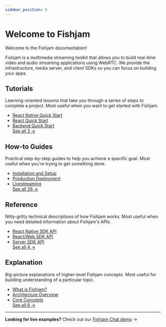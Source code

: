 ```yaml
---
sidebar_position: 0
---
```



# Welcome to Fishjam

<p style={{ fontSize: "1.2rem" }}>
Welcome to the Fishjam documentation!

Fishjam is a multimedia streaming toolkit that allows you to build real-time
video and audio streaming applications using WebRTC. We provide the
infrastructure, media server, and client SDKs so you can focus on building
your apps.

</p>

<QuickNavigation items={items} />

## Tutorials

<div
  style={{
    display: "flex",
    justifyContent: "space-between",
    marginBottom: "2rem",
  }}
>
  <div style={{ flex: 1}}>
    <p>
      Learning-oriented lessons that take you through a series of steps to
      complete a project. Most useful when you want to get started with Fishjam.
    </p>

  </div>
    <div style={{ flex: 1, display: "flex", justifyContent: "flex-end" }}>
      <ul style={{ listStyle: "none", textAlign: "right" }}>
      <li><a href="/tutorials/react-native-quick-start">React Native Quick Start</a></li>
      <li><a href="/tutorials/react-quick-start">React Quick Start</a></li>
      <li><a href="/tutorials/backend-quick-start">Backend Quick Start</a></li>
        <a href="/tutorials" style={{ fontSize: "1.1rem", fontWeight: "bold" }}>
          See all 3 →
        </a>
    </ul>

  </div>
</div>

## How-to Guides

<div
  style={{
    display: "flex",
    justifyContent: "space-between",
    marginBottom: "2rem",
  }}
>
  <div style={{ flex: 1}}>
    <p>
      Practical step-by-step guides to help you achieve a specific goal. Most
      useful when you're trying to get something done.
    </p>

  </div>
    <div style={{ flex: 1, display: "flex", justifyContent: "flex-end" }}>
      <ul style={{ listStyle: "none", textAlign: "right" }}>
      <li><a href="/how-to/react/installation">Installation and Setup</a></li>
      <li><a href="/how-to/backend/production-deployment">Production Deployment</a></li>
      <li><a href="/how-to/features/livestreaming">Livestreaming</a></li>
        <a href="/how-to" style={{ fontSize: "1.1rem", fontWeight: "bold" }}>
          See all 26 →
        </a>
    </ul>

  </div>
</div>

## Reference

<div
  style={{
    display: "flex",
    justifyContent: "space-between",
    marginBottom: "2rem",
  }}
>
  <div style={{ flex: 1}}>
    <p>
      Nitty-gritty technical descriptions of how Fishjam works. Most useful when
      you need detailed information about Fishjam's APIs.
    </p>

  </div>
    <div style={{ flex: 1, display: "flex", justifyContent: "flex-end" }}>
      <ul style={{ listStyle: "none", textAlign: "right" }}>
      <li><a href="/api/mobile">React Native SDK API</a></li>
      <li><a href="/api/web">React/Web SDK API</a></li>
      <li><a href="/api/server">Server SDK API</a></li>
        <a href="/reference" style={{ fontSize: "1.1rem", fontWeight: "bold" }}>
          See all 4 →
        </a>
    </ul>

  </div>
</div>

## Explanation

<div
  style={{
    display: "flex",
    justifyContent: "space-between",
    marginBottom: "2rem",
  }}
>
  <div style={{ flex: 1}}>
    <p>
      Big-picture explanations of higher-level Fishjam concepts. Most useful for
      building understanding of a particular topic.
    </p>

  </div>
    <div style={{ flex: 1, display: "flex", justifyContent: "flex-end" }}>
      <ul style={{ listStyle: "none", textAlign: "right" }}>
      <li><a href="/explanation/what-is-fishjam">What is Fishjam?</a></li>
      <li><a href="/explanation/architecture">Architecture Overview</a></li>
      <li><a href="/explanation/core-concepts">Core Concepts</a></li>
        <a href="/explanation" style={{ fontSize: "1.1rem", fontWeight: "bold" }}>
          See all 6 →
        </a>
    </ul>

  </div>
</div>

---

**Looking for live examples?** Check out our [Fishjam Chat demo](https://room.fishjam.io/) →
